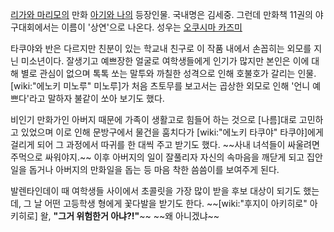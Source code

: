 [[리가와 마리모]]의 만화 [[아기와 나]]의 등장인물. 국내명은 김세중. 그런데 만화책 11권의 야구대회에서는 이름이 '상연'으로 나온다.
성우는 [[오쿠시마 카즈미]]

타쿠야와 반은 다르지만 친분이 있는 학교내 친구로 이 작품 내에서 손꼽히는 외모를 지닌 미소년이다. 잘생기고 예쁘장한 얼굴로 여학생들에게 인기가 많지만 본인은 이에 대해 별로 관심이 없으며 톡톡 쏘는 말투와 까칠한 성격으로 인해 호불호가 갈리는 인물. [wiki:"에노키 미노루" 미노루]가 처음 츠토무를 보고서는 곱상한 외모로 인해 '언니 예쁘다'라고 말하자 불같이 쏘아 보기도 했다.

비인기 만화가인 아버지 때문에 가족이 생활고로 힘들어 하는 것으로 [나름]대로 고민하고 있었으며 이로 인해 문방구에서 물건을 훔치다가 [wiki:"에노키 타쿠야" 타쿠야]에게 걸리게 되어 그 과정에서 따귀를 한 대씩 주고 받기도 했다. ~~사내 녀석들이 싸울려면 주먹으로 싸워야지.~~ 이후 아버지의 일이 잘풀리자 자신의 속마음을 깨닫게 되고 집안일을 돕거나 아버지의 만화일을 돕는 등 마음 착한 씀씀이를 보여주게 된다.

발렌타인데이 때 여학생들 사이에서 초콜릿을 가장 많이 받을 후보 대상이 되기도 했는데, 그 날 어떤 고등학생 형에게 꽃다발을 받기도 한다. ~~[wiki:"후지이 아키히로" 아키히로] 왈, '''"그거 위험한거 아냐?!"'''~~ ~~왜 아니겠냐~~

